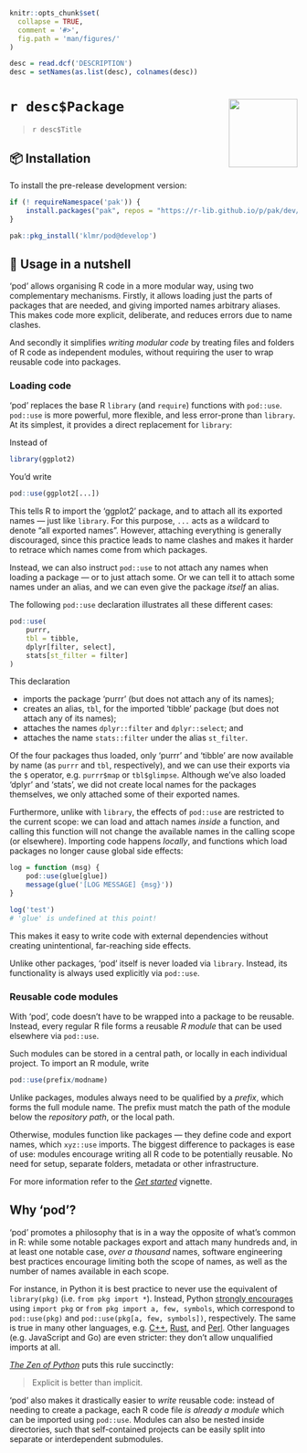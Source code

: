 <!-- README.md is generated from README.rmd. Please edit that file instead! -->

```r
knitr::opts_chunk$set(
  collapse = TRUE,
  comment = '#>',
  fig.path = 'man/figures/'
)

desc = read.dcf('DESCRIPTION')
desc = setNames(as.list(desc), colnames(desc))
```

# `r desc$Package` <img src="man/figures/pod.svg" align="right" alt="" width="120"/>

> `r desc$Title`

## 📦 Installation

To install the pre-release development version:

```r
if (! requireNamespace('pak')) {
    install.packages("pak", repos = "https://r-lib.github.io/p/pak/dev/")
}

pak::pkg_install('klmr/pod@develop')
```

## 🥜 Usage in a nutshell

‘pod’ allows organising R code in a more modular way, using two complementary
mechanisms. Firstly, it allows loading just the parts of packages that are
needed, and giving imported names arbitrary aliases. This makes code more
explicit, deliberate, and reduces errors due to name clashes.

And secondly it simplifies *writing modular code* by treating files and folders
of R code as independent modules, without requiring the user to wrap reusable
code into packages.

### Loading code

‘pod’ replaces the base R `library` (and `require`) functions with `pod::use`.
`pod::use` is more powerful, more flexible, and less error-prone than `library`.
At its simplest, it provides a direct replacement for `library`:

Instead of

```r
library(ggplot2)
```

You’d write

```r
pod::use(ggplot2[...])
```

This tells R to import the ‘ggplot2’ package, and to attach all its exported
names — just like `library`. For this purpose, `...` acts as a wildcard to
denote “all exported names”. However, attaching everything is generally
discouraged, since this practice leads to name clashes and makes it harder to
retrace which names come from which packages.

Instead, we can also instruct `pod::use` to not attach any names when loading a
package — or to just attach some. Or we can tell it to attach some names under
an alias, and we can even give the package *itself* an alias.

The following `pod::use` declaration illustrates all these different cases:

```r
pod::use(
    purrr,
    tbl = tibble,
    dplyr[filter, select],
    stats[st_filter = filter]
)
```

This declaration

* imports the package ‘purrr’ (but does not attach any of its names);
* creates an alias, `tbl`, for the imported ‘tibble’ package (but does not
  attach any of its names);
* attaches the names `dplyr::filter` and `dplyr::select`; and
* attaches the name `stats::filter` under the alias `st_filter`.

Of the four packages thus loaded, only ‘purrr’ and ‘tibble’ are now available by
name (as `purrr` and `tbl`, respectively), and we can use their exports via the
`$` operator, e.g. `purrr$map` or `tbl$glimpse`. Although we’ve also loaded
‘dplyr’ and ‘stats’, we did not create local names for the packages themselves,
we only attached some of their exported names.

Furthermore, unlike with `library`, the effects of `pod::use` are restricted to
the current scope: we can load and attach names *inside* a function, and calling
this function will not change the available names in the calling scope (or
elsewhere). Importing code happens *locally*, and functions which load packages
no longer cause global side effects:

```r
log = function (msg) {
    pod::use(glue[glue])
    message(glue('[LOG MESSAGE] {msg}'))
}

log('test')
# 'glue' is undefined at this point!
```

This makes it easy to write code with external dependencies without creating
unintentional, far-reaching side effects.

Unlike other packages, ‘pod’ itself is never loaded via `library`. Instead, its
functionality is always used explicitly via `pod::use`.

### Reusable code modules

With ‘pod’, code doesn’t have to be wrapped into a package to be reusable.
Instead, every regular R file forms a reusable *R module* that can be used
elsewhere via `pod::use`.

Such modules can be stored in a central path, or locally in each individual
project. To import an R module, write

```r
pod::use(prefix/modname)
```

Unlike packages, modules always need to be qualified by a *prefix*, which forms
the full module name. The prefix must match the path of the module below the
*repository path*, or the local path.

Otherwise, modules function like packages — they define code and export names,
which `xyz::use` imports. The biggest difference to packages is ease of use:
modules encourage writing all R code to be potentially reusable. No need for
setup, separate folders, metadata or other infrastructure.

For more information refer to the *[Get started][]* vignette.

## Why ‘pod’?

‘pod’ promotes a philosophy that is in a way the opposite of what’s common in R:
while some notable packages export and attach many hundreds and, in at least one
notable case, *over a thousand* names, software engineering best practices
encourage limiting both the scope of names, as well as the number of names
available in each scope.

For instance, in Python it is best practice to never use the equivalent of
`library(pkg)` (i.e. `from pkg import *`). Instead, Python [strongly
encourages][pep8] using `import pkg` or `from pkg import a, few, symbols`, which
correspond to `pod::use(pkg)` and `pod::use(pkg[a, few, symbols])`,
respectively. The same is true in many other languages, e.g. [C++][], [Rust][],
and [Perl][]. Other languages (e.g. JavaScript and Go) are even stricter: they
don’t allow unqualified imports at all.

[*The Zen of Python*][pep20] puts this rule succinctly:

> Explicit is better than implicit.

‘pod’ also makes it drastically easier to *write* reusable code: instead of
needing to create a package, each R code file *is already a module* which can be
imported using `pod::use`. Modules can also be nested inside directories, such
that self-contained projects can be easily split into separate or interdependent
submodules.

[pep8]: https://www.python.org/dev/peps/pep-0008/#imports
[Get started]: https://klmr.me/pod/articles/pod.html
[C++]: https://isocpp.github.io/CppCoreGuidelines/CppCoreGuidelines#Rs-using
[Rust]: https://stackoverflow.com/q/23839699/1968
[Perl]: https://perldoc.perl.org/Exporter#Selecting-What-to-Export
[pep20]: https://www.python.org/dev/peps/pep-0020/
